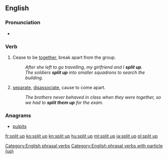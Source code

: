 ==English==

===Pronunciation===
* {{audio|En-us-split up.ogg|Audio (US)|lang=en}}

===Verb===
{{en-verb|splits up|splitting up|split up|split up}}

# {{label|en|intransitive|idiomatic|Of a group of people}} Cease to be [[together]], break apart from the group.
#: ''After she left to go travelling, my girlfriend and I '''split up'''.''
#: ''The soldiers '''split up''' into smaller squadrons to search the building.''
# {{label|en|transitive}} [[separate]], [[disassociate]], cause to come apart.
#: ''The brothers never behaved in class when they were together, so we had to '''split them up''' for the exam.''

===Anagrams===
* [[pulpits#English|pulpits]]

[[Category:English phrasal verbs]]
[[Category:English phrasal verbs with particle (up)]]

[[fr:split up]]
[[ko:split up]]
[[kn:split up]]
[[hu:split up]]
[[ml:split up]]
[[ja:split up]]
[[pl:split up]]
